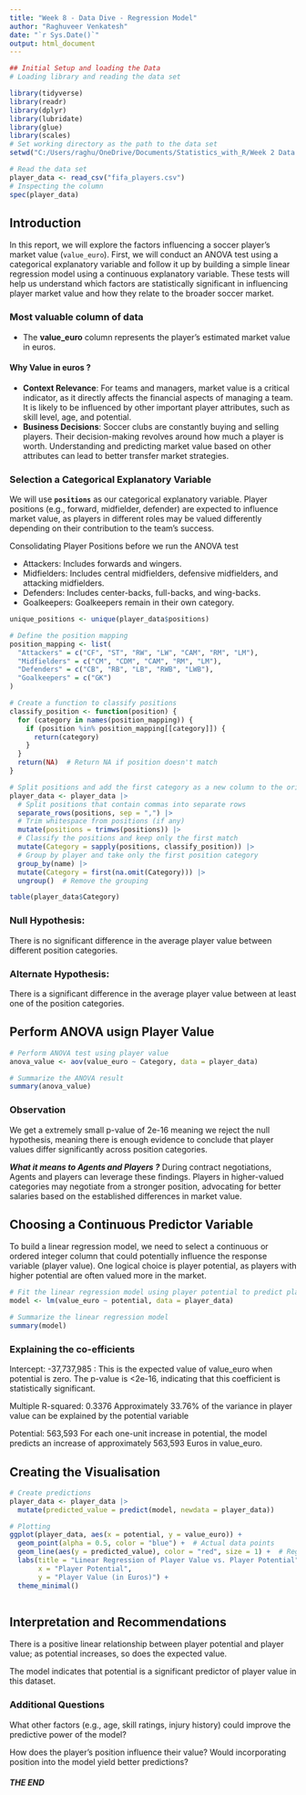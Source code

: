 ```yaml
---
title: "Week 8 - Data Dive - Regression Model"
author: "Raghuveer Venkatesh"
date: "`r Sys.Date()`"
output: html_document
---
```


```r
## Initial Setup and loading the Data
# Loading library and reading the data set

library(tidyverse)
library(readr)
library(dplyr)
library(lubridate)
library(glue)
library(scales)
# Set working directory as the path to the data set
setwd("C:/Users/raghu/OneDrive/Documents/Statistics_with_R/Week 2 Data Dive")

# Read the data set
player_data <- read_csv("fifa_players.csv")
# Inspecting the column
spec(player_data)
```

## Introduction
In this report, we will explore the factors influencing a soccer player's market value (`value_euro`). First, we will conduct an ANOVA test using a categorical explanatory variable and follow it up by building a simple linear regression model using a continuous explanatory variable. These tests will help us understand which factors are statistically significant in influencing player market value and how they relate to the broader soccer market.


### Most valuable column of data
- The **value_euro** column represents the player's estimated market value in euros.

#### Why Value in euros ?
- **Context Relevance**: For teams and managers, market value is a critical indicator, as it directly affects the financial aspects of managing a team. It is likely to be influenced by other important player attributes, such as skill level, age, and potential.
- **Business Decisions**: Soccer clubs are constantly buying and selling players. Their decision-making revolves around how much a player is worth. Understanding and predicting market value based on other attributes can lead to better transfer market strategies.

### Selection a Categorical Explanatory Variable
We will use **`positions`** as our categorical explanatory variable. Player positions (e.g., forward, midfielder, defender) are expected to influence market value, as players in different roles may be valued differently depending on their contribution to the team's success.

Consolidating Player Positions before we run the ANOVA test

- Attackers: Includes forwards and wingers.
- Midfielders: Includes central midfielders, defensive midfielders, and attacking midfielders.
- Defenders: Includes center-backs, full-backs, and wing-backs.
- Goalkeepers: Goalkeepers remain in their own category.

```r
unique_positions <- unique(player_data$positions)

# Define the position mapping
position_mapping <- list(
  "Attackers" = c("CF", "ST", "RW", "LW", "CAM", "RM", "LM"),
  "Midfielders" = c("CM", "CDM", "CAM", "RM", "LM"),
  "Defenders" = c("CB", "RB", "LB", "RWB", "LWB"),
  "Goalkeepers" = c("GK")
)

# Create a function to classify positions
classify_position <- function(position) {
  for (category in names(position_mapping)) {
    if (position %in% position_mapping[[category]]) {
      return(category)
    }
  }
  return(NA)  # Return NA if position doesn't match
}

# Split positions and add the first category as a new column to the original dataset
player_data <- player_data |>
  # Split positions that contain commas into separate rows
  separate_rows(positions, sep = ",") |>
  # Trim whitespace from positions (if any)
  mutate(positions = trimws(positions)) |>
  # Classify the positions and keep only the first match
  mutate(Category = sapply(positions, classify_position)) |>
  # Group by player and take only the first position category
  group_by(name) |>
  mutate(Category = first(na.omit(Category))) |>
  ungroup()  # Remove the grouping

table(player_data$Category)

```
### Null Hypothesis:
There is no significant difference in the average player value between different position categories.

### Alternate Hypothesis:
There is a significant difference in the average player value between at least one of the position categories.

## Perform ANOVA usign Player Value

```r

# Perform ANOVA test using player value
anova_value <- aov(value_euro ~ Category, data = player_data)

# Summarize the ANOVA result
summary(anova_value)

```
### Observation
We get a extremely small p-value of 2e-16 meaning we reject the null hypothesis, meaning there is enough evidence to conclude that player values differ significantly across position categories.

***What it means to Agents and Players ?***
During contract negotiations, Agents and players can leverage these findings. Players in higher-valued categories may negotiate from a stronger position, advocating for better salaries based on the established differences in market value.

## Choosing a Continuous Predictor Variable

To build a linear regression model, we need to select a continuous or ordered integer column that could potentially influence the response variable (player value). One logical choice is player potential, as players with higher potential are often valued more in the market.

```r

# Fit the linear regression model using player potential to predict player value
model <- lm(value_euro ~ potential, data = player_data)

# Summarize the linear regression model
summary(model)


```
### Explaining the co-efficients

Intercept: -37,737,985 : This is the expected value of value_euro when potential is zero.
The p-value is <2e-16, indicating that this coefficient is statistically significant.

Multiple R-squared: 0.3376
Approximately 33.76% of the variance in player value can be explained by the potential variable

Potential: 563,593
For each one-unit increase in potential, the model predicts an increase of approximately 563,593 Euros in value_euro.

## Creating the Visualisation

```r

# Create predictions
player_data <- player_data |>
  mutate(predicted_value = predict(model, newdata = player_data))

# Plotting
ggplot(player_data, aes(x = potential, y = value_euro)) +
  geom_point(alpha = 0.5, color = "blue") +  # Actual data points
  geom_line(aes(y = predicted_value), color = "red", size = 1) +  # Regression line
  labs(title = "Linear Regression of Player Value vs. Player Potential",
       x = "Player Potential",
       y = "Player Value (in Euros)") +
  theme_minimal()



```


## Interpretation and Recommendations

There is a positive linear relationship between player potential and player value; as potential increases, so does the expected value.

The model indicates that potential is a significant predictor of player value in this dataset.

### Additional Questions 

What other factors (e.g., age, skill ratings, injury history) could improve the predictive power of the model?

How does the player’s position influence their value? Would incorporating position into the model yield better predictions?






##### THE END

